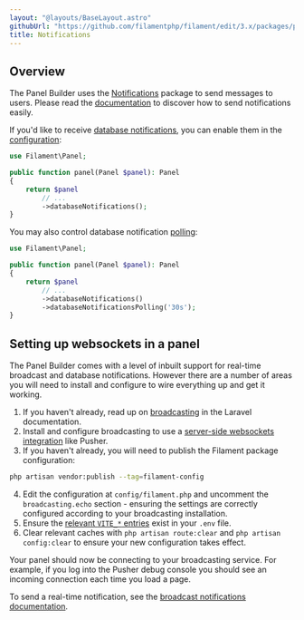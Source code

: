 ```yaml
---
layout: "@layouts/BaseLayout.astro"
githubUrl: "https://github.com/filamentphp/filament/edit/3.x/packages/panels/docs/07-notifications.md"
title: Notifications
---
```


## Overview

The Panel Builder uses the [Notifications](../notifications/sending-notifications) package to send messages to users. Please read the [documentation](../notifications/sending-notifications) to discover how to send notifications easily.

If you'd like to receive [database notifications](../notifications/database-notifications), you can enable them in the [configuration](configuration):

```php
use Filament\Panel;

public function panel(Panel $panel): Panel
{
    return $panel
        // ...
        ->databaseNotifications();
}
```

You may also control database notification [polling](../notifications/database-notifications#polling-for-new-database-notifications):

```php
use Filament\Panel;

public function panel(Panel $panel): Panel
{
    return $panel
        // ...
        ->databaseNotifications()
        ->databaseNotificationsPolling('30s');
}
```

## Setting up websockets in a panel

The Panel Builder comes with a level of inbuilt support for real-time broadcast and database notifications. However there are a number of areas you will need to install and configure to wire everything up and get it working.

1. If you haven't already, read up on [broadcasting](https://laravel.com/docs/broadcasting) in the Laravel documentation.
2. Install and configure broadcasting to use a [server-side websockets integration](https://laravel.com/docs/broadcasting#server-side-installation) like Pusher.
3. If you haven't already, you will need to publish the Filament package configuration:

```bash
php artisan vendor:publish --tag=filament-config
```

4. Edit the configuration at `config/filament.php` and uncomment the `broadcasting.echo` section - ensuring the settings are correctly configured according to your broadcasting installation.
5. Ensure the [relevant `VITE_*` entries](https://laravel.com/docs/broadcasting#client-pusher-channels) exist in your `.env` file.
6. Clear relevant caches with `php artisan route:clear` and `php artisan config:clear` to ensure your new configuration takes effect.

Your panel should now be connecting to your broadcasting service. For example, if you log into the Pusher debug console you should see an incoming connection each time you load a page.

To send a real-time notification, see the [broadcast notifications documentation](../notifications/broadcast-notifications).
